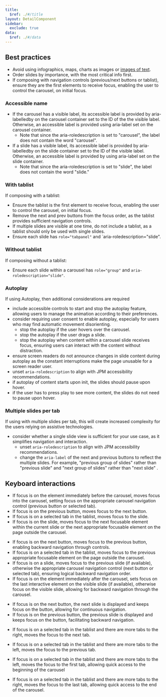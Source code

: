 ```yaml
---
title:
  $ref: ./#/title
layout: DetailComponent
sidebar:
  exclude: true
data:
  $ref: ./#/data
---
```


## Best practices

- Avoid using infographics, maps, charts as images or [images of text](https://www.w3.org/TR/UNDERSTANDING-WCAG20/visual-audio-contrast-text-presentation.html).
- Order slides by importance, with the most critical info first.
- If composing with navigation controls (previous/next buttons or tablist), ensure they are the first elements to receive focus, enabling the user to control the carousel, on initial focus.

### Accessible name
- If the carousel has a visible label, its accessible label is provided by aria-labelledby on the carousel container set to the ID of the the visible label. Otherwise, an accessible label is provided using aria-label set on the carousel container. 
  - Note that since the aria-roledescription is set to "carousel", the label does not contain the word "carousel".
- If a slide has a visible label, its accessible label is provided by aria-labelledby on the slide container set to the ID of the visible label. Otherwise, an accessible label is provided by using aria-label set on the slide container.
  - Note that since the aria-roledescription is set to "slide", the label does not contain the word "slide."

### With tablist

If composing with a tablist:

- Ensure the tablist is the first element to receive focus, enabling the user to control the carousel, on initial focus.
- Remove the next and prev buttons from the focus order, as the tablist provides sufficient navigation controls.
- If multiple slides are visible at one time, do not include a tablist, as a tablist should only be used with single slides.
- Ensure each slide has `role="tabpanel"` and `aria-roledescription="slide".

### Without tablist

If composing without a tablist:

- Ensure each slide within a carousel has `role="group"` and `aria-roledescription="slide"`.

### Autoplay

If using Autoplay, then additional considerations are required

- include accessible controls to start and stop the autoplay feature, allowing users to manage the animation according to their preferences.
- consider requiring user consent to enable autoplay, especially for users who may find automatic movement disorienting.
  - stop the autoplay if the user hovers over the carousel.
  - stop the autoplay if the user drags a slide.
  - stop the autoplay when content within a carousel slide receives focus, ensuring users can interact with the content without distraction.
- ensure screen readers do not announce changes in slide content during autoplay as the constant interruptions make the page unusable for a screen reader user.
- unset `aria-roledescription` to align with JPM accessibility recommendations.
- if autoplay of content starts upon init, the slides should pause upon hover.
- if the user has to press play to see more content, the slides do not need to pause upon hover.

### Multiple slides per tab

If using with multiple slides per tab, this will create increased complexity for the users relying on assistive technologies.

- consider whether a single slide view is sufficient for your use case, as it simplifies navigation and interaction.
  - unset `aria-roledescription` to align with JPM accessibility recommendations.
  - change the `aria-label` of the next and previous buttons to reflect the multiple slides. For example, "previous group of slides" rather than "previous slide" and "next group of slides" rather than "next slide" .

## Keyboard interactions

<KeyboardControls>

<KeyboardControl keyOrCombos="Tab">

- If focus is on the element immediately before the carousel, moves focus into the carousel, setting focus on the appropriate carousel navigation control (previous button or selected tab).
- If focus is on the previous button, moves focus to the next button.
- If focus is on a selected tab in the tablist, moves focus to the slide.
- If focus is on the slide, moves focus to the next focusable element within the current slide or the next appropriate focusable element on the page outside the carousel.

</KeyboardControl>

<KeyboardControl keyOrCombos="Shift + Tab">

- If focus is on the next button, moves focus to the previous button, enabling backward navigation through controls.
- If focus is on a selected tab in the tablist, moves focus to the previous appropriate focusable element on the page outside the carousel.
- If focus is on a slide, moves focus to the previous slide (if available), otherwise the appropriate carousel navigation control (next button or selected tab), ensuring logical backward navigation order.
- If focus is on the element immediately after the carousel, sets focus on the last interactive element on the visible slide (if available), otherwise focus on the visible slide, allowing for backward navigation through the carousel.

</KeyboardControl>

<KeyboardControl keyOrCombos="Enter">

- If focus is on the next button, the next slide is displayed and keeps focus on the button, allowing for continuous navigation.
- If focus is on the previous button, the previous slide is displayed and keeps focus on the button, facilitating backward navigation.

</KeyboardControl>

<KeyboardControl keyOrCombos="Right arrow">

- If focus is on a selected tab in the tablist and there are more tabs to the right, moves the focus to the next tab.

</KeyboardControl>

<KeyboardControl keyOrCombos="Left arrow">

- If focus is on a selected tab in the tablist and there are more tabs to the left, moves the focus to the previous tab.

</KeyboardControl>

<KeyboardControl keyOrCombos="Home">

- If focus is on a selected tab in the tablist and there are more tabs to the left, moves the focus to the first tab, allowing quick access to the beginning of the carousel

</KeyboardControl>

<KeyboardControl keyOrCombos="End">

- If focus is on a selected tab in the tablist and there are more tabs to the right, moves the focus to the last tab, allowing quick access to the end of the carousel.

</KeyboardControl>

</KeyboardControls>
